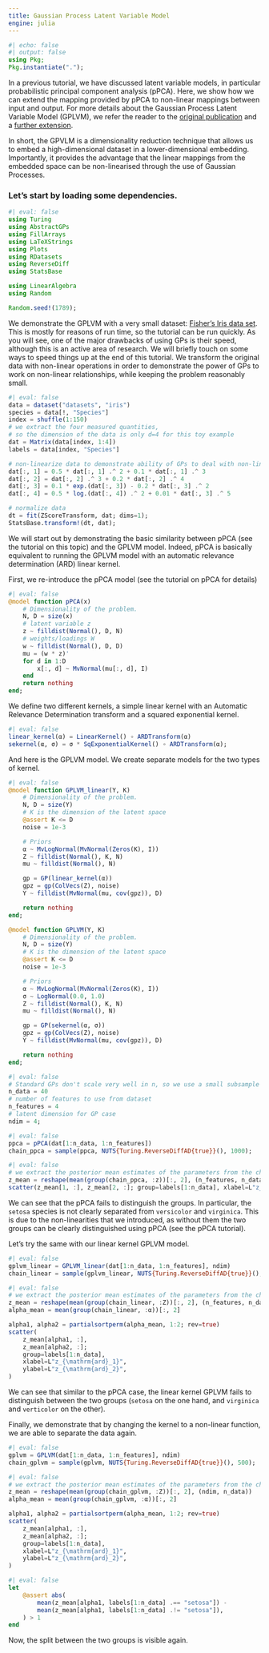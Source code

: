 ---
title: Gaussian Process Latent Variable Model
engine: julia
---

```{julia}
#| echo: false
#| output: false
using Pkg;
Pkg.instantiate(".");
```

In a previous tutorial, we have discussed latent variable models, in particular probabilistic principal component analysis (pPCA).
Here, we show how we can extend the mapping provided by pPCA to non-linear mappings between input and output.
For more details about the Gaussian Process Latent Variable Model (GPLVM),
we refer the reader to the [original publication](https://jmlr.org/papers/v6/lawrence05a.html) and a [further extension](http://proceedings.mlr.press/v9/titsias10a/titsias10a.pdf).

In short, the GPVLM is a dimensionality reduction technique that allows us to embed a high-dimensional dataset in a lower-dimensional embedding.
Importantly, it provides the advantage that the linear mappings from the embedded space can be non-linearised through the use of Gaussian Processes.

### Let's start by loading some dependencies.

```{julia}
#| eval: false
using Turing
using AbstractGPs
using FillArrays
using LaTeXStrings
using Plots
using RDatasets
using ReverseDiff
using StatsBase

using LinearAlgebra
using Random

Random.seed!(1789);
```

We demonstrate the GPLVM with a very small dataset: [Fisher's Iris data set](https://en.wikipedia.org/wiki/Iris_flower_data_set).
This is mostly for reasons of run time, so the tutorial can be run quickly.
As you will see, one of the major drawbacks of using GPs is their speed,
although this is an active area of research.
We will briefly touch on some ways to speed things up at the end of this tutorial.
We transform the original data with non-linear operations in order to demonstrate the power of GPs to work on non-linear relationships, while keeping the problem reasonably small.

```{julia}
#| eval: false
data = dataset("datasets", "iris")
species = data[!, "Species"]
index = shuffle(1:150)
# we extract the four measured quantities,
# so the dimension of the data is only d=4 for this toy example
dat = Matrix(data[index, 1:4])
labels = data[index, "Species"]

# non-linearize data to demonstrate ability of GPs to deal with non-linearity
dat[:, 1] = 0.5 * dat[:, 1] .^ 2 + 0.1 * dat[:, 1] .^ 3
dat[:, 2] = dat[:, 2] .^ 3 + 0.2 * dat[:, 2] .^ 4
dat[:, 3] = 0.1 * exp.(dat[:, 3]) - 0.2 * dat[:, 3] .^ 2
dat[:, 4] = 0.5 * log.(dat[:, 4]) .^ 2 + 0.01 * dat[:, 3] .^ 5

# normalize data
dt = fit(ZScoreTransform, dat; dims=1);
StatsBase.transform!(dt, dat);
```

We will start out by demonstrating the basic similarity between pPCA (see the tutorial on this topic) and the GPLVM model.
Indeed, pPCA is basically equivalent to running the GPLVM model with an automatic relevance determination (ARD) linear kernel.

First, we re-introduce the pPCA model (see the tutorial on pPCA for details)

```{julia}
#| eval: false
@model function pPCA(x)
    # Dimensionality of the problem.
    N, D = size(x)
    # latent variable z
    z ~ filldist(Normal(), D, N)
    # weights/loadings W
    w ~ filldist(Normal(), D, D)
    mu = (w * z)'
    for d in 1:D
        x[:, d] ~ MvNormal(mu[:, d], I)
    end
    return nothing
end;
```

We define two different kernels, a simple linear kernel with an Automatic Relevance Determination transform and a
squared exponential kernel.

```{julia}
#| eval: false
linear_kernel(α) = LinearKernel() ∘ ARDTransform(α)
sekernel(α, σ) = σ * SqExponentialKernel() ∘ ARDTransform(α);
```

And here is the GPLVM model.
We create separate models for the two types of kernel.

```{julia}
#| eval: false
@model function GPLVM_linear(Y, K)
    # Dimensionality of the problem.
    N, D = size(Y)
    # K is the dimension of the latent space
    @assert K <= D
    noise = 1e-3

    # Priors
    α ~ MvLogNormal(MvNormal(Zeros(K), I))
    Z ~ filldist(Normal(), K, N)
    mu ~ filldist(Normal(), N)

    gp = GP(linear_kernel(α))
    gpz = gp(ColVecs(Z), noise)
    Y ~ filldist(MvNormal(mu, cov(gpz)), D)

    return nothing
end;

@model function GPLVM(Y, K)
    # Dimensionality of the problem.
    N, D = size(Y)
    # K is the dimension of the latent space
    @assert K <= D
    noise = 1e-3

    # Priors
    α ~ MvLogNormal(MvNormal(Zeros(K), I))
    σ ~ LogNormal(0.0, 1.0)
    Z ~ filldist(Normal(), K, N)
    mu ~ filldist(Normal(), N)

    gp = GP(sekernel(α, σ))
    gpz = gp(ColVecs(Z), noise)
    Y ~ filldist(MvNormal(mu, cov(gpz)), D)

    return nothing
end;
```

```{julia}
#| eval: false
# Standard GPs don't scale very well in n, so we use a small subsample for the purpose of this tutorial
n_data = 40
# number of features to use from dataset
n_features = 4
# latent dimension for GP case
ndim = 4;
```

```{julia}
#| eval: false
ppca = pPCA(dat[1:n_data, 1:n_features])
chain_ppca = sample(ppca, NUTS{Turing.ReverseDiffAD{true}}(), 1000);
```

```{julia}
#| eval: false
# we extract the posterior mean estimates of the parameters from the chain
z_mean = reshape(mean(group(chain_ppca, :z))[:, 2], (n_features, n_data))
scatter(z_mean[1, :], z_mean[2, :]; group=labels[1:n_data], xlabel=L"z_1", ylabel=L"z_2")
```

We can see that the pPCA fails to distinguish the groups.
In particular, the `setosa` species is not clearly separated from `versicolor` and `virginica`.
This is due to the non-linearities that we introduced, as without them the two groups can be clearly distinguished
using pPCA (see the pPCA tutorial).

Let's try the same with our linear kernel GPLVM model.

```{julia}
#| eval: false
gplvm_linear = GPLVM_linear(dat[1:n_data, 1:n_features], ndim)
chain_linear = sample(gplvm_linear, NUTS{Turing.ReverseDiffAD{true}}(), 500);
```

```{julia}
#| eval: false
# we extract the posterior mean estimates of the parameters from the chain
z_mean = reshape(mean(group(chain_linear, :Z))[:, 2], (n_features, n_data))
alpha_mean = mean(group(chain_linear, :α))[:, 2]

alpha1, alpha2 = partialsortperm(alpha_mean, 1:2; rev=true)
scatter(
    z_mean[alpha1, :],
    z_mean[alpha2, :];
    group=labels[1:n_data],
    xlabel=L"z_{\mathrm{ard}_1}",
    ylabel=L"z_{\mathrm{ard}_2}",
)
```

We can see that similar to the pPCA case, the linear kernel GPLVM fails to distinguish between the two groups
(`setosa` on the one hand, and `virginica` and `verticolor` on the other).

Finally, we demonstrate that by changing the kernel to a non-linear function, we are able to separate the data again.

```{julia}
#| eval: false
gplvm = GPLVM(dat[1:n_data, 1:n_features], ndim)
chain_gplvm = sample(gplvm, NUTS{Turing.ReverseDiffAD{true}}(), 500);
```

```{julia}
#| eval: false
# we extract the posterior mean estimates of the parameters from the chain
z_mean = reshape(mean(group(chain_gplvm, :Z))[:, 2], (ndim, n_data))
alpha_mean = mean(group(chain_gplvm, :α))[:, 2]

alpha1, alpha2 = partialsortperm(alpha_mean, 1:2; rev=true)
scatter(
    z_mean[alpha1, :],
    z_mean[alpha2, :];
    group=labels[1:n_data],
    xlabel=L"z_{\mathrm{ard}_1}",
    ylabel=L"z_{\mathrm{ard}_2}",
)
```

```{julia}
#| eval: false
let
    @assert abs(
        mean(z_mean[alpha1, labels[1:n_data] .== "setosa"]) -
        mean(z_mean[alpha1, labels[1:n_data] .!= "setosa"]),
    ) > 1
end
```

Now, the split between the two groups is visible again.